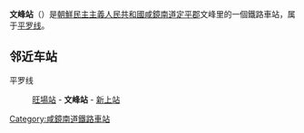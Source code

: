 {{unreferenced|time=2015-02-09T14:13:37+00:00}}
{{朝鮮半島車站資訊
|公司色 = blue
|文字色 = 
|站名 = 文峰站
|圖片 = 
|pxl = 
|圖片說明 =
|前一站 = [[旺場站|旺場]]
|前一站距離 = 4.4
|後一站距離 = 4.9
|後一站 = [[新上站|新上]]
|所屬路線 = [[平罗线|平罗线]]
|距離 = 271.8
|起點站 = [[平壤站|平壤]]
|諺文 = 문봉역
|朝鮮漢字 = 文峰驛
|文觀部式 = Munbong-yeok
|馬-賴式 = Munbong-yŏk
|副站名 = 
|車站編號 = 
|停站路線數 = 
|所屬公司 = [[朝鮮民主主義人民共和國鐵道省|朝鮮民主主義人民共和國鐵道省]]
|所在地 =[[咸鏡南道|咸鏡南道]][[定平郡|定平郡]]文峰里
|車站構造 = 地面车站
|月台配置 = 
|啟用年月日 =
|廢站年月日 = 
|上下車人次 = 
|統計年度 = 
|轉車 = 
|備註 = 
|全寬備註 = 
}}

'''文峰站'''（{{lang-ko|문봉역}}）是[[朝鮮民主主義人民共和國|朝鮮民主主義人民共和國]][[咸鏡南道|咸鏡南道]][[定平郡|定平郡]]文峰里的一個鐵路車站，属于[[平罗线|平罗线]]。

==邻近车站==
平罗线
:[[旺場站|旺場站]] - '''文峰站''' - [[新上站|新上站]]

{{朝鲜铁路小作品}}

{{平罗线}}

[[Category:咸鏡南道鐵路車站|Category:咸鏡南道鐵路車站]]